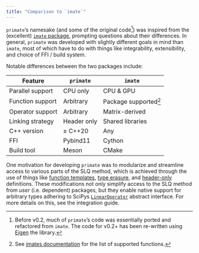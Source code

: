 ```yaml
---
title: "Comparison to `imate`"
---
```


`primate`'s namesake (and some of the original code[^1]) was inspired from the (excellent) [`imate` package](https://github.com/ameli/imate), prompting questions about their differences. In general, `primate` was developed with slightly different goals in mind than `imate`, most of which have to do with things like integrability, extensibility, and choice of FFI / build system.

Notable differences between the two packages include:

| **Feature**      | `primate`             | `imate`                |
|------------------|-----------------------|------------------------|
| Parallel support | CPU only              | CPU & GPU              |
| Function support | Arbitrary             | Package supported[^2]  |
| Operator support | Arbitrary             | Matrix-derived         |
| Linking strategy | Header only           | Shared libraries       |
| C++ version      | $\geq$ C++20          | Any                    |
| FFI              | Pybind11              | Cython                 |
| Build tool       | Meson                 | CMake                  |

One motivation for developing `primate` was to modularize and streamline access to various parts of the SLQ method, which is achieved through the use of things like [function templates](https://en.cppreference.com/w/cpp/language/function_template), [type erasure](https://en.wikipedia.org/wiki/Type_erasure), and [header-only](https://en.wikipedia.org/wiki/Header-only) definitions. 
These modifications not only simplify access to the SLQ method from *user* (i.e. dependent) packages, but they enable native support for arbitrary types adhering to SciPys [`LinearOperator`](https://docs.scipy.org/doc/scipy/reference/generated/scipy.sparse.linalg.LinearOperator.html) abstract interface. For more details on this, see the integration guide. 

[^1]: Before v0.2, much of `primate`'s code was essentially ported and refactored from `imate`. The code for v0.2+ has been re-written using [Eigen](https://eigen.tuxfamily.org/index.php?title=Main_Page) the library.
[^2]: See [imates documentation](https://ameli.github.io/imate/api.html#functions) for the list of supported functions.


<!-- - `imate` might be convenient for Python users that use Cython, whereas `primate` is convenient for C++ users that use pybind11 -->

```{=html}
<!-- - `imate` supports multiple trace estimation approaches, e.g. decompositional methods. `primate` only supports the SLQ method.  
- `imate` supports both CPU parallelism and GPU parallelism. `primate` only supports CPU parallelism.
- `imate` builds [Cython](https://cython.org/) bindings (w/ [setuptools](https://setuptools.pypa.io/en/latest/index.html)); `primate` builds [pybind11](https://pybind11.readthedocs.io/en/stable/index.html) bindings (w/ [meson](https://meson-python.readthedocs.io/en/latest/#))
- `imate`'s uses traditional runtime-linking shared libraries, wheres `primate`'s external API is header-only ([comparison](https://stackoverflow.com/questions/12671383/benefits-of-header-only-libraries))
- `imate` works with any standard C++ compiler, whereas `primate` requires (some) compiler support for C++20.
- `imate` is optimized for a fixed set of matrix functions, whereas `primate` allows for arbitrary / user-supplied functions
- `imate` requires matrices as input, whereas `primate` allows arbitrary / user-supplied `LinearOperator`'s   
- `imate` works with any standard C++ compiler, whereas `primate` requires C++20 support. -->
```
